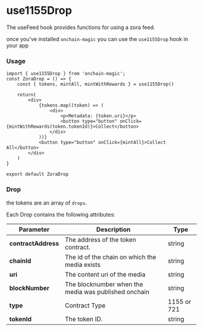 
# use1155Drop

The useFeed hook provides functions for using a zora feed.

once you've installed `onchain-magic` you can use the `use1155Drop` hook in your app

### Usage

```
import { use1155Drop } from 'onchain-magic';
const ZoraDrop = () => {
    const { tokens, mintAll, mintWithRewards } = use1155Drop()

    return(
        <div>
            {tokens.map((token) => (
                <div>
                    <p>Metadata: {token.uri}</p>
                    <button type="button" onClick={mintWithRewards(token.tokenId)}>Collect</button>
                </div>
            ))}
            <button type="button" onClick={mintAll}>Collect All</button>
        </div>
    )
}

export default ZoraDrop
```

### Drop

the tokens are an array of `drops`.

Each Drop contains the following attributes:

| Parameter           | Description                                          | Type        |
| ------------------- | ---------------------------------------------------- | ----------- |
| **contractAddress** | The address of the token contract.                   | string      |
| **chainId**         | The id of the chain on which the media exists        | string      |
| **uri**             | The content uri of the media                         | string      |
| **blockNumber**     | The blocknumber when the media was published onchain | string      |
| **type**            | Contract Type                                        | 1155 or 721 |
| **tokenId**         | The token ID.                                        | string      |
